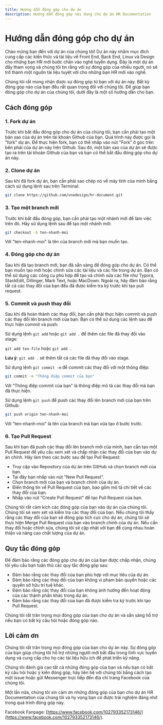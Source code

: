 ```yaml
---
title: Hướng dẫn đóng góp cho dự án
description: Hướng dẫn đóng góp nội dung cho dự án HR Documentation
---
```


# Hướng dẫn đóng góp cho dự án

Chào mừng bạn đến với dự án của chúng tôi! Dự án này nhằm mục đích cung cấp các
kiến thức và tài liệu về Front End, Back End, Linux và Design cho những bạn HR
mới bước chân vào nghề tuyển dụng. Đây là một dự án đầy tham vọng và chúng tôi
tin rằng với sự đóng góp của nhiều người, nó sẽ trở thành một nguồn tài liệu
tuyệt vời cho những bạn HR mới vào nghề.

Chúng tôi rất mong nhận được sự đóng góp từ bạn với dự án này. Bất kỳ đóng góp
nào của bạn đều rất quan trọng đối với chúng tôi. Để giúp bạn đóng góp cho dự án
của chúng tôi, dưới đây là một số hướng dẫn cho bạn.

## Cách đóng góp

<Steps>

### 1. Fork dự án

Trước khi bắt đầu đóng góp cho dự án của chúng tôi, bạn cần phải tạo một bản sao
của dự án trên tài khoản Github của bạn. Quá trình này được gọi là "fork" dự án.
Để thực hiện fork, bạn có thể nhấp vào nút "Fork" ở góc trên bên phải của dự án
này trên Github. Sau đó, một bản sao của dự án sẽ được tạo ra trên tài khoản
Github của bạn và bạn có thể bắt đầu đóng góp cho dự án này.

### 2. Clone dự án

Sau khi đã fork dự án, bạn cần phải sao chép nó về máy tính của mình bằng cách
sử dụng lệnh sau trên Terminal:

```bash
git clone https://github.com/vnodesign/hr-document.git
```

### 3. Tạo một branch mới

Trước khi bắt đầu đóng góp, bạn cần phải tạo một nhánh mới để làm việc trên đó.
Hãy sử dụng lệnh sau để tạo một nhánh mới:

```bash
git checkout -b ten-nhanh-moi
```

Với "ten-nhanh-moi" là tên của branch mới mà bạn muốn tạo.

### 4. Đóng góp cho dự án

Sau khi đã tạo branch mới, bạn đã sẵn sàng để đóng góp cho dự án. Có thể bạn
muốn tạo mới hoặc chỉnh sửa các tài liệu và các file trong dự án. Bạn có thể sử
dụng các công cụ phù hợp để tạo và chỉnh sửa các file như Typora, StackEdit,
Dillinger, Mark Text, hoặc MacDown. Ngoài ra, hãy đảm bảo rằng tất cả các thay
đổi của bạn đều đã được kiểm tra kỹ trước khi tạo pull request.

### 5. Commit và push thay đổi

Sau khi đã hoàn thành các thay đổi, bạn cần phải thực hiện commit và push các
thay đổi lên branch mới của bạn. Bạn có thể sử dụng các lệnh sau để thực hiện
commit và push:

Sử dụng lệnh `git add` hoặc `git add .` để thêm các file đã thay đổi vào stage:

`git add ten-file` hoặc `git add .`

**Lưu ý**: `git add .` sẽ thêm tất cả các file đã thay đổi vào stage.

Sử dụng lệnh `git commit -m` để commit các thay đổi với một thông điệp:

```bash
git commit -m "Thông điệp commit của bạn"
```

Với "Thông điệp commit của bạn" là thông điệp mô tả các thay đổi mà bạn đã thực
hiện.

Sử dụng lệnh `git push` để push các thay đổi lên branch mới của bạn trên Github:

```bash
git push origin ten-nhanh-moi
```

Với "ten-nhanh-moi" là tên của branch mà bạn vừa tạo ở bước trước.

### 6. Tạo Pull Request

Sau khi bạn đã push các thay đổi lên branch mới của mình, bạn cần tạo một Pull
Request để yêu cầu xem xét và chấp nhận các thay đổi của bạn vào dự án chính.
Hãy làm theo các bước sau để tạo Pull Request:

- Truy cập vào Repository của dự án trên GitHub và chọn branch mới của bạn.
- Tại đây bạn nhấp vào nút "New Pull Request".
- Chọn branch mới của bạn và branch chính của dự án.
- Điền thông tin về Pull Request của bạn, bao gồm mô tả chi tiết về các thay đổi
  của bạn.
- Nhấp vào nút "Create Pull Request" để tạo Pull Request của bạn.

Chúng tôi rất cảm kích các đóng góp của bạn vào dự án của chúng tôi. Chúng tôi
sẽ xem xét và kiểm tra các thay đổi của bạn. Nếu chúng tôi thấy rằng các thay
đổi của bạn sẽ đóng góp tích cực cho dự án, chúng tôi sẽ thực hiện Merge Pull
Request của bạn vào branch chính của dự án. Nếu cần thay đổi hoặc chỉnh sửa,
chúng tôi sẽ cập nhật với bạn để cùng nhau hoàn thiện và nâng cao chất lượng của
dự án.

</Steps>

## Quy tắc đóng góp

Để đảm bảo rằng các đóng góp cho dự án của bạn được chấp nhận, chúng tôi yêu cầu
bạn tuân thủ các quy tắc đóng góp sau:

- Đảm bảo rằng các thay đổi của bạn phù hợp với mục tiêu của dự án.
- Đảm bảo rằng các thay đổi của bạn không vi phạm bản quyền hoặc các quyền sở
  hữu trí tuệ khác.
- Đảm bảo rằng các thay đổi của bạn không ảnh hưởng đến hoạt động của các thành
  phần khác trong dự án.
- Đảm bảo rằng các thay đổi của bạn đã được kiểm tra kỹ trước khi tạo Pull
  Request.

Chúng tôi rất trân trọng mọi đóng góp của bạn cho dự án và sẵn sàng hỗ trợ nếu
bạn có bất kỳ câu hỏi hoặc đóng góp nào.

## Lời cảm ơn

Chúng tôi rất trân trọng mọi đóng góp của bạn cho dự án này. Sự đóng góp của bạn
giúp chúng tôi hỗ trợ những người mới bắt đầu trong lĩnh vực tuyển dụng và cung
cấp cho họ các tài liệu hữu ích để phát triển kỹ năng.

Chúng tôi đánh giá cao tất cả những đóng góp của bạn và nếu bạn có bất kỳ câu
hỏi hoặc ý kiến đóng góp, hãy liên hệ với chúng tôi bằng cách tạo một issue hoặc
gửi Messenger trực tiếp đến địa chỉ trang Facebook của chúng tôi.

Một lần nữa, chúng tôi xin cảm ơn những đóng góp của bạn cho dự án HR
Documentation của chúng tôi và hy vọng bạn có được trải nghiệm đáng nhớ trong
quá trình đóng góp này.

Facebook Fanpage:
[https://www.facebook.com/102793352173146/](https://www.facebook.com/102793352173146/).
